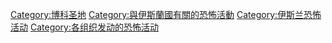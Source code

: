 [[Category:博科圣地|Category:博科圣地]]
[[Category:與伊斯蘭國有關的恐怖活動|Category:與伊斯蘭國有關的恐怖活動]]
[[Category:伊斯兰恐怖活动|Category:伊斯兰恐怖活动]]
[[Category:各组织发动的恐怖活动|Category:各组织发动的恐怖活动]]